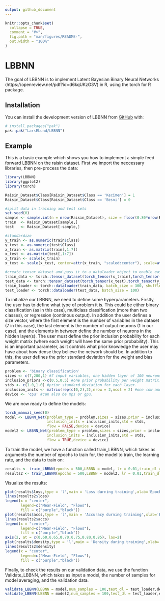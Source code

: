 ```yaml
---
output: github_document
---
```


<!-- README.md is generated from README.Rmd. Please edit that file -->

```r
knitr::opts_chunk$set(
  collapse = TRUE,
  comment = "#>",
  fig.path = "man/figures/README-",
  out.width = "100%"
)
```

# LBBNN

<!-- badges: start -->
<!-- badges: end -->

The goal of LBBNN is to implement Latent Bayesian Binary Neural Networks (https://openreview.net/pdf?id=d6kqUKzG3V) in R, 
using the torch for R package.

## Installation

You can install the development version of LBBNN from [GitHub](https://github.com/) with:

``` r
# install.packages("pak")
pak::pak("LarsELund/LBBNN")
```

## Example

This is a basic example which shows you how to implement a simple feed forward
LBBNN on the raisin dataset. First we import the neccessary libraries, then pre-process the data:

```r
library(LBBNN)
library(ggplot2)
library(torch)

Raisin_Dataset$Class[Raisin_Dataset$Class == 'Kecimen'] = 1
Raisin_Dataset$Class[Raisin_Dataset$Class == 'Besni'] = 0

#split data in training and test sets
set.seed(0)
sample <- sample.int(n = nrow(Raisin_Dataset), size = floor(0.80*nrow(Raisin_Dataset)), replace = FALSE)
train  <- Raisin_Dataset[sample,]
test   <- Raisin_Dataset[-sample,]

#standardize
y_train <- as.numeric(train$Class)
y_test <- as.numeric(test$Class)
x_train <- as.matrix(train[,1:7])
x_test <- as.matrix(test[,1:7])
x_train <- scale(x_train)
x_test <- scale(x_test, center=attr(x_train, "scaled:center"), scale=attr(x_train, "scaled:scale"))

#create tensor dataset and pass it to a dataloader object to enable easy mini-batch based optimization
train_data <- torch::tensor_dataset(torch_tensor(x_train),torch_tensor(y_train)) 
test_data <- torch::tensor_dataset(torch_tensor(x_test),torch_tensor(y_test))
train_loader <- torch::dataloader(train_data, batch_size = 300, shuffle = TRUE)
test_loader <- torch::dataloader(test_data, batch_size = 100)
```
To initialize our LBBNN, we need to define some hyperparameters. Firstly, the user has
to define what type of problem it is. This could be either binary classification (as in this case), multiclass classification
(more than two classes), or regression (continous output). In addition the user defines a size vector, where the first element
is the number of variables in the dataset (7 in this case), the last element is the number of output neurons (1 in our case), and the elements in between define the number of neurons in the hidden layer(s).  The user must define the prior inclusion probability for each weight matrix (where each weight will have the same prior probability). This is an important parameter, as it controls what prior knowledge the user may have about how dense they believe the network should be. In addition to this, the user defines the prior standard deviation for the weight and bias parameters.

```r
problem <- 'binary classification'
sizes <- c(7,200,1) #7 input variables, one hidden layer of 100 neurons, 1 output neuron.
inclusion_priors <-c(0.5,0.5) #one prior probability per weight matrix.
stds <- c(1.0,1.0) #prior standard deviation for each layer.
inclusion_inits <- matrix(rep(c(0,2),2),nrow = 2,ncol = 2) #one low and high for each layer
device <- 'cpu' #can also be mps or gpu.
```

We are now ready to define the models:
```r
torch_manual_seed(0)
model <- LBBNN_Net(problem_type = problem,sizes = sizes,prior = inclusion_priors,
                   inclusion_inits = inclusion_inits,std = stds,
                   flow = FALSE,device = device)
model2 <- LBBNN_Net(problem_type = problem,sizes = sizes,prior = inclusion_priors,
                   inclusion_inits = inclusion_inits,std = stds,
                   flow = TRUE,device = device)
```

To train the model, we have a function called train_LBBNN, which takes as arguments the number of epochs to train for,
the model to train, the learning rate, and the data to train on:
```r
results <- train_LBBNN(epochs = 500,LBBNN = model, lr = 0.01,train_dl = train_loader,device = device)
results2 <- train_LBBNN(epochs = 500,LBBNN = model2, lr = 0.01,train_dl = train_loader,device = device)
```
Visualize the results:

```r
plot(results$loss,type = 'l',main = 'Loss durning training',xlab='Epoch',ylab='Loss',col='purple')
lines(results2$loss)
legend(x = "center",  
       legend=c("Mean-Field", "Flows"),  
       fill = c("purple","black")) 
plot(results$accs,type = 'l',main = 'Accuracy durning training',xlab='Epoch',ylab='Accuracy',yaxt="n",col='purple')
lines(results2$accs)
legend(x = "center",  
       legend=c("Mean-Field", "Flows"),  
       fill = c("purple","black"))
axis(2, at = c(0.60,0.65,0.70,0.75,0.80,0.85), las=2)
plot(results$density,type = 'l',main = 'Density during training',xlab='Epoch',ylab='Density',col='purple')
lines(results2$density)
legend(x = "center",  
       legend=c("Mean-Field", "Flows"),  
       fill = c("purple","black"))

```

Finally, to check the results on our validation data, we use the function Validate_LBBNN, which takes as input a model, the number of samples for model averaging, and the validation data.

```r
validate_LBBNN(LBBNN = model,num_samples = 100,test_dl = test_loader,device)
validate_LBBNN(LBBNN = model2,num_samples = 100,test_dl = test_loader,device)
```


